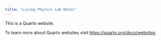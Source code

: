 ```yaml
---
title: "Living Physics Lab Notes"
---
```


This is a Quarto website.

To learn more about Quarto websites visit <https://quarto.org/docs/websites>.
